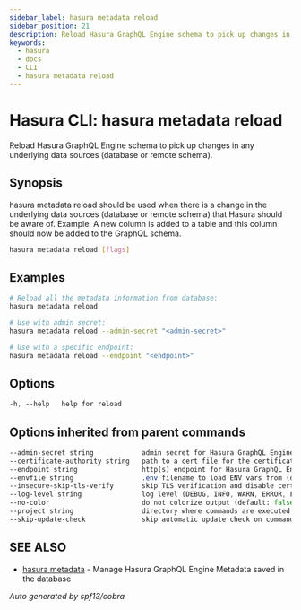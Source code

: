 ```yaml
---
sidebar_label: hasura metadata reload
sidebar_position: 21
description: Reload Hasura GraphQL Engine schema to pick up changes in any underlying data sources (database or remote schema) using the Hasura CLI
keywords:
  - hasura
  - docs
  - CLI
  - hasura metadata reload
---
```


# Hasura CLI: hasura metadata reload

Reload Hasura GraphQL Engine schema to pick up changes in any underlying data sources (database or remote schema).

## Synopsis

hasura metadata reload should be used when there is a change in the underlying data sources (database or remote schema) that Hasura should be aware of.
Example: 
  A new column is added to a table and this column should now be added to the GraphQL schema.

```bash
hasura metadata reload [flags]
```

## Examples

```bash
# Reload all the metadata information from database:
hasura metadata reload

# Use with admin secret:
hasura metadata reload --admin-secret "<admin-secret>"

# Use with a specific endpoint:
hasura metadata reload --endpoint "<endpoint>"
```

## Options

```sass
-h, --help   help for reload
```

## Options inherited from parent commands

```sass
--admin-secret string            admin secret for Hasura GraphQL Engine (env "HASURA_GRAPHQL_ADMIN_SECRET")
--certificate-authority string   path to a cert file for the certificate authority (env "HASURA_GRAPHQL_CERTIFICATE_AUTHORITY")
--endpoint string                http(s) endpoint for Hasura GraphQL Engine (env "HASURA_GRAPHQL_ENDPOINT")
--envfile string                 .env filename to load ENV vars from (default ".env")
--insecure-skip-tls-verify       skip TLS verification and disable cert checking (default: false) (env "HASURA_GRAPHQL_INSECURE_SKIP_TLS_VERIFY")
--log-level string               log level (DEBUG, INFO, WARN, ERROR, FATAL) (default "INFO")
--no-color                       do not colorize output (default: false)
--project string                 directory where commands are executed (default: current dir)
--skip-update-check              skip automatic update check on command execution
```

## SEE ALSO

- [hasura metadata](/hasura-cli/commands/hasura_metadata.mdx) - Manage Hasura GraphQL Engine Metadata saved in the database

_Auto generated by spf13/cobra_
